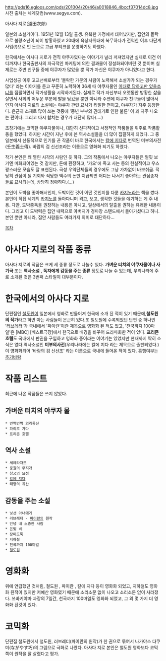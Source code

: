 http://pds16.egloos.com/pds/201004/20/46/a0018846_4bccf37014dc8.jpg
사진 출처는 세계닷컴(www.segye.com).

아사다 지로(淺田次郞)

일본의 소설가이다. 1951년 12월 13일 출생. 유복한 가정에서 태어났지만, 집안의 몰락으로 불량소년이 되어 방황하였고 20대에 육상자위대에 복무하다가 전역한 이후 다단계사업(!)으로 번 돈으로 고급 부티크를 운영하기도 하였다. 

한국에서는 아사다 지로가 전직 야쿠자였다는 이야기가 널리 퍼져있지만 실제로 이건 어디까지나 한국출판사의 자극적인 마케팅에 의한 결과물이 정설화되어버린 것 뿐이며 실제로는 주변 친구들 중에 야쿠자가 많았을 뿐 작가 자신은 야쿠자가 아니었다고 한다. 

사업성공 이후 고교선배로부터 '몰락한 가문의 사람이 노력해서 소설가가 되는 경우가 많다' 라는 이야기를 듣고 꾸준히 노력하여 36세 때 야쿠자물인 [[이대로 당하고만 있을쏘냐]]를 집필하면서 작가생활을 시작하게된다. 실제로 작가 자신부터 오랫동안 방황한 삶을 살면서 사회의 어두운 부분에 발을 담갔을 뿐만 아니라 주변에 야쿠자 친구들이 많아서인지 아사다 지로의 소설에는 야쿠자 관련 묘사가 리얼한 편이고, 야쿠자가 자주 등장한다. 은근히 소재로 많이 쓰는 것중에 '중년 부부의 권태기로 인한 불륜' 이 꽤 자주 나오는 편이다. 그리고 다시 합치는 경우가 대단히 많다(....)

초창기에는 코믹한 야쿠자물이나, 대단히 신파적이고 서정적인 작품들을 위주로 작품활동을 했었다. 하지만 시간이 지난 후에 쓴 역사소설들을 더 많이 집필하게 되었다. 그 중 일본에서 선풍적으로 인기를 끈 작품이 바로 한국에서는 [[칼에 지다]]로 번역된 미부의사전(壬生義士傳). 바람의 검 신선조라는 이름으로 영화화 되기도 하였다. 

작가 본인은 꽤 열린 시각의 사람인 듯 하다. 그의 작품에서 나오는 야쿠자들은 얼핏 보기엔 미화되어있는 것 같지만, 돈에 환장하고, '가오'에 죽고 사는 등의 현실적이고 우스꽝스러운 모습도 잘 표현된다. 극성 우익단체들의 경우에도 그냥 가차없이 바보취급. 적당히 관심이 될 기회와 적당한 액수의 돈만 지급되면 어디든 나서기 좋아하는 관심종자들로 묘사되는데, 상당히 정확하다.(...) 

본인이 도박을 좋아해서인지, 도박이란 것이 어떤 것인지를 다룬 [[카지노]]라는 책을 썼다. 본인이 직접 세계의 [[카지노]]를 돌아다니며 겪고, 보고, 생각한 것들을 얘기하는 게 주 내용. 다만, 도박중독을 권장하는 내용은 아니고, 일상에서의 탈출을 권하는 유쾌한 내용이다. 그리고 이 도박력은 집안 내력으로 아버지가 경마장 스탠드에서 돌아가셨다고 하니. 본인 뿐만 아니라, 집안 사람들도 여러가지 의미로 대단하다... 



[[목차]]

= 아사다 지로의 작품 종류 =
아사다 지로의 작품은 크게 세 종류 정도로 나눌수 있다.
'''가벼운 터치의 야쿠자물이나 사기극''' 또는 '''역사소설''' , '''독자에게 감동을 주는 종류''' 정도로 나눌 수 있는데, 우리나라에 주로 소개된 것은 3번째 스타일이 대부분이다.

= 한국에서의 아사다 지로 =
단편집인 [[철도원]]이 일본에서 영화로 만들어져 한국에 소개 된 적이 있기 때문에,'''철도원의 작가'''라고 하면 아는 사람들이 은근히 있다.또 철도원에 수록되었던 단편 중 하나인 '러브레터'가 국내에서 '파이란'이란 제목으로 영화화 된 적도 있고, '천국까지 100마일'은 [MBC] [베스트극장]에서 한국으로 배경을 바꾸어 드라마화한 적이 있다. '''프리즌 호텔'''도 국내에서 판권을 구입하고 영화화 중이라는 이야기는 있었지만 현재까지 딱히 소식은 없다.역사소설인 '''미부의사전'''(우리나라에는 칼에 지다 라는 제목으로 출판되었다.)이 영화화되어 '바람의 검 신선조' 라는 이름으로 국내에 들어온 적이 있다.
흥행여부는 [[추가바람]]

= 작품 리스트 = 
최근에 나온 작품들은 쓰지 않았다.

== 가벼운 터치의 야쿠자 물 == 
 * 번쩍번쩍 의리통신
 * 파리로 가다
 * 프리즌 호텔
 
== 역사 소설 ==
 * 세헤라자드
 * 중원의 무지개
 * 창궁의 묘성
 * [[칼에 지다]]
 * 태양의 유산
 
== 감동을 주는 소설 ==
 * 낯선 아내에게
 * 러브레터 - [[파이란]]의 원작
 * 안녕 내 소중한 사람
 * 은빛 비
 * 장미도둑
 * 지하철
 * 천국까지 100마일
 * [[철도원]]
 

= 영화화 = 
위에 언급했던 것처럼, 철도원 , 파이란 , 칼에 지다 등이 영화화 되었고, 지하철도 영화화 된적이 있지만 저예산 영화였기 때문에 소리소문 없이 나오고 소리소문 없이 사라졌다. 쓰바키야마 과장의 7일간, 천국까지 100마일도 영화화 되었고, 그 외 몇 가지 더 영화화 된것이 있다. 

= 코믹화 = 
단편집 철도원에서 철도원, 러브레터(파이란의 원작)가 한 권으로 묶여서 나가야스 타쿠미(ながやす巧)의 그림으로 극화로 나왔다. 아사다 지로 본인은 철도원 영화보다 코믹 쪽이 원작을 잘 살렸다고 평가.
